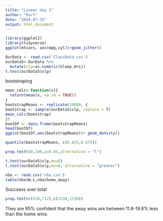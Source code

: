 ```yaml
---
title: "Linear day 1"
author: "Kurt"
date: "2024-07-15"
output: html_document
---
```


```r
library(ggplot2)
library(tidyverse)
ggplot(mtcars, aes(mpg,cyl))+geom_jitter()
```

```r
OurData <- read.csv('ClassData.csv')
ourData5<-OurData %>%
  mutate(slp=as.numeric(Sleep_Hrs))
t.test(ourData5$slp)
```
bootstraping
```r
mean_calc<-function(x){
  return(mean(x, na.rm = TRUE))
}
bootstrapMeans <- replicate(10000, {
bootstrap <- sample(ourData5$slp, replace = T)
mean_calc(bootstrap)
})
bootDf <- data.frame(bootstrapMeans)
head(bootDf)
ggplot(bootDf,aes(bootstrapMeans))+ geom_density()
```

```r
quantile(bootstrapMeans, c(0.025,0.975))
```

```r
prop.test(40,100,p=0.85,alternative = "l")
```


```r
t.test(ourData5$slp,mu=6)
t.test(ourData5$slp,mu=6, alternative = "greater")
```
```r
nba <- read.csv('nba.csv')
table(nba$W.L,nba$home_away)
```
Succsess over total
```r
prop.test(c(518,712),c(1230,1230))
```
They are 95% confident that the away wins are between 11.8-19.8% less than the home wins.
